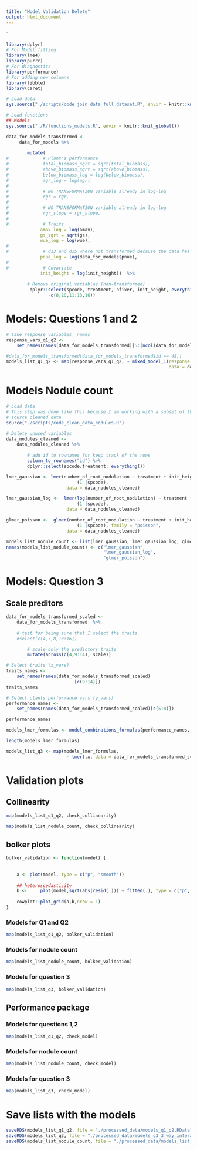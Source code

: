 ```yaml
---
title: "Model Validation Delete"
output: html_document
---
```

ˆ
```r
library(dplyr)
# For Model fitting
library(lme4)
library(purrr)
# For diagnostics
library(performance)
# For adding new columns
library(tibble)
library(caret)
```

```r
# Load data
sys.source("./scripts/code_join_data_full_dataset.R", envir = knitr::knit_global())
```

```r
# Load functions
## Models
sys.source("./R/functions_models.R", envir = knitr::knit_global())
```


```r
data_for_models_transformed <-
     data_for_models %>% 
         
        mutate(
#             # Plant's performance
#             total_biomass_sqrt = sqrt(total_biomass),
#             above_biomass_sqrt = sqrt(above_biomass),
#             below_biomass_log = log(below_biomass),
#             agr_log = log(agr),
#             
#             # NO TRANSFORMATION variable already in log-log
#             rgr = rgr,
#             
#             # NO TRANSFORMATION variable already in log-log
#             rgr_slope = rgr_slope,
#           
#             # Traits
             amax_log = log(amax),
             gs_sqrt = sqrt(gs),
             wue_log = log(wue),
#             
#             # d13 and d15 where not transformed because the data has negative values
             pnue_log = log(data_for_models$pnue),
#           
#             # Covariate
             init_height = log(init_height))  %>% 
            
        # Remove original variables (non-transformed)
         dplyr::select(spcode, treatment, nfixer, init_height, everything(),
                -c(8,10,11:13,16))    
```

# Models: Questions 1 and 2

```r
# Take response variables' names 
response_vars_q1_q2 <- 
    set_names(names(data_for_models_transformed)[5:(ncol(data_for_models_transformed))])
```

```r
#data_for_models_transformed[data_for_models_transformed$id == 48,]
models_list_q1_q2 <- map(response_vars_q1_q2, ~ mixed_model_1(response = .x, 
                                                              data = data_for_models_transformed))
```


# Models Nodule count

```r
# Load data
# This step was done like this because I am working with a subset of the data
# source cleaned data
source("./scripts/code_clean_data_nodules.R")

# Delete unused variables
data_nodules_cleaned <-
    data_nodules_cleaned %>%
        
        # add id to rownames for keep track of the rows
        column_to_rownames("id") %>% 
        dplyr::select(spcode,treatment, everything())
```

```r
lmer_gaussian <- lmer(number_of_root_nodulation ~ treatment + init_height + 
                           (1 |spcode),
                       data = data_nodules_cleaned)
```

```r
lmer_gaussian_log <-  lmer(log(number_of_root_nodulation) ~ treatment + init_height + 
                           (1 |spcode),
                       data = data_nodules_cleaned)
```

```r
glmer_poisson <-  glmer(number_of_root_nodulation ~ treatment + init_height + 
                           (1 |spcode), family = "poisson",
                       data = data_nodules_cleaned)
```

```r
models_list_nodule_count <- list(lmer_gaussian, lmer_gaussian_log, glmer_poisson)
names(models_list_nodule_count) <- c("lmer_gaussian",
                                     "lmer_gaussian_log",
                                     "glmer_poisson")
```

# Models: Question 3

## Scale preditors

```r
data_for_models_transformed_scaled <-         
    data_for_models_transformed  %>% 
    
    # test for being sure that I select the traits
    #select(c(4,7,8,13:16))

        # scale only the predictors traits
        mutate(across(c(4,9:14), scale))
```


```r
# Select traits (x_vars)
traits_names <- 
    set_names(names(data_for_models_transformed_scaled)
                          [c(9:14)])
traits_names
```

```r
# Select plants performance vars (y_vars)
performance_names <- 
    set_names(names(data_for_models_transformed_scaled)[c(5:8)])

performance_names
```

```r
models_lmer_formulas <- model_combinations_formulas(performance_names, traits_names)

length(models_lmer_formulas)
```

```r
models_list_q3 <- map(models_lmer_formulas, 
                       ~ lmer(.x, data = data_for_models_transformed_scaled))
```

# Validation plots

## Collinearity

```r
map(models_list_q1_q2, check_collinearity)
```

```r
map(models_list_nodule_count, check_collinearity)
```

## bolker plots

```r
bolker_validation <- function(model) {
    
    
    a <- plot(model, type = c("p", "smooth"))
    
    ## heteroscedasticity
    b <-     plot(model,sqrt(abs(resid(.))) ~ fitted(.), type = c("p", "smooth"))
   
    cowplot::plot_grid(a,b,nrow = 1)
}
```

### Models for Q1 and Q2

```r
map(models_list_q1_q2, bolker_validation)
```

### Models for nodule count

```r
map(models_list_nodule_count, bolker_validation)
```

### Models for question 3
```r
map(models_list_q3, bolker_validation)
```

## Performance package

### Models for questions 1,2


```r
map(models_list_q1_q2, check_model)
```

### Models for nodule count

```r
map(models_list_nodule_count, check_model)
```

### Models for question 3

```r
map(models_list_q3, check_model)
```

# Save lists with the models
```r
saveRDS(models_list_q1_q2, file = "./processed_data/models_q1_q2.RData") 
saveRDS(models_list_q3, file = "./processed_data/models_q3_3_way_interaction.RData") 
saveRDS(models_list_nodule_count, file = "./processed_data/models_list_nodule_count.RData")
```
















